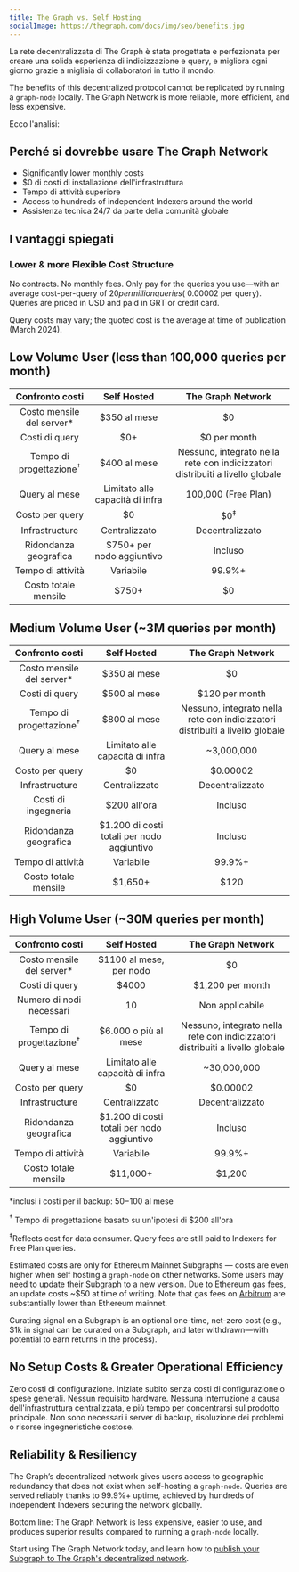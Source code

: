 ```yaml
---
title: The Graph vs. Self Hosting
socialImage: https://thegraph.com/docs/img/seo/benefits.jpg
---
```


La rete decentralizzata di The Graph è stata progettata e perfezionata per creare una solida esperienza di indicizzazione e query, e migliora ogni giorno grazie a migliaia di collaboratori in tutto il mondo.

The benefits of this decentralized protocol cannot be replicated by running a `graph-node` locally. The Graph Network is more reliable, more efficient, and less expensive.

Ecco l'analisi:

## Perché si dovrebbe usare The Graph Network

- Significantly lower monthly costs
- $0 di costi di installazione dell'infrastruttura
- Tempo di attività superiore
- Access to hundreds of independent Indexers around the world
- Assistenza tecnica 24/7 da parte della comunità globale

## I vantaggi spiegati

### Lower & more Flexible Cost Structure

No contracts. No monthly fees. Only pay for the queries you use—with an average cost-per-query of $20 per million queries (~$0.00002 per query). Queries are priced in USD and paid in GRT or credit card.

Query costs may vary; the quoted cost is the average at time of publication (March 2024).

## Low Volume User (less than 100,000 queries per month)

|           Confronto costi          |               Self Hosted               |                               The Graph Network                               |
| :--------------------------------: | :-------------------------------------: | :---------------------------------------------------------------------------: |
|     Costo mensile del server\*     |               $350 al mese              |                                       $0                                      |
|           Costi di query           |                   $0+                   |                                  $0 per month                                 |
| Tempo di progettazione<sup>†</sup> |               $400 al mese              | Nessuno, integrato nella rete con indicizzatori distribuiti a livello globale |
|            Query al mese           |     Limitato alle capacità di infra     |                              100,000 (Free Plan)                              |
|           Costo per query          |                    $0                   |                                 $0<sup>‡</sup>                                |
|           Infrastructure           |              Centralizzato              |                                Decentralizzato                                |
|        Ridondanza geografica       |        $750+ per nodo aggiuntivo        |                                    Incluso                                    |
|          Tempo di attività         |                Variabile                |                                     99.9%+                                    |
|        Costo totale mensile        | <span className="highlight-row" />$750+ |                                       $0                                      |

## Medium Volume User (~3M queries per month)

|           Confronto costi          |                 Self Hosted                |                               The Graph Network                               |
| :--------------------------------: | :----------------------------------------: | :---------------------------------------------------------------------------: |
|     Costo mensile del server\*     |                $350 al mese                |                                       $0                                      |
|           Costi di query           |                $500 al mese                |                                 $120 per month                                |
| Tempo di progettazione<sup>†</sup> |                $800 al mese                | Nessuno, integrato nella rete con indicizzatori distribuiti a livello globale |
|            Query al mese           |       Limitato alle capacità di infra      |                                   ~3,000,000                                  |
|           Costo per query          |                     $0                     |                                    $0.00002                                   |
|           Infrastructure           |                Centralizzato               |                                Decentralizzato                                |
|         Costi di ingegneria        |                $200 all'ora                |                                    Incluso                                    |
|        Ridondanza geografica       | $1.200 di costi totali per nodo aggiuntivo |                                    Incluso                                    |
|          Tempo di attività         |                  Variabile                 |                                     99.9%+                                    |
|        Costo totale mensile        | <span className="highlight-row" /> $1,650+ |                                      $120                                     |

## High Volume User (~30M queries per month)

|           Confronto costi          |                 Self Hosted                 |                               The Graph Network                               |
| :--------------------------------: | :-----------------------------------------: | :---------------------------------------------------------------------------: |
|     Costo mensile del server\*     |           $1100 al mese, per nodo           |                                       $0                                      |
|           Costi di query           |                    $4000                    |                                $1,200 per month                               |
|      Numero di nodi necessari      |                      10                     |                                Non applicabile                                |
| Tempo di progettazione<sup>†</sup> |             $6.000 o più al mese            | Nessuno, integrato nella rete con indicizzatori distribuiti a livello globale |
|            Query al mese           |       Limitato alle capacità di infra       |                                  ~30,000,000                                  |
|           Costo per query          |                      $0                     |                                    $0.00002                                   |
|           Infrastructure           |                Centralizzato                |                                Decentralizzato                                |
|        Ridondanza geografica       |  $1.200 di costi totali per nodo aggiuntivo |                                    Incluso                                    |
|          Tempo di attività         |                  Variabile                  |                                     99.9%+                                    |
|        Costo totale mensile        | <span className="highlight-row" /> $11,000+ |                                     $1,200                                    |

\*inclusi i costi per il backup: $50-$100 al mese

<sup>†</sup> Tempo di progettazione basato su un'ipotesi di $200 all'ora

<sup>‡</sup>Reflects cost for data consumer. Query fees are still paid to Indexers for Free Plan queries.

Estimated costs are only for Ethereum Mainnet Subgraphs — costs are even higher when self hosting a `graph-node` on other networks. Some users may need to update their Subgraph to a new version. Due to Ethereum gas fees, an update costs ~$50 at time of writing. Note that gas fees on [Arbitrum](/archived/arbitrum/arbitrum-faq/) are substantially lower than Ethereum mainnet.

Curating signal on a Subgraph is an optional one-time, net-zero cost (e.g., $1k in signal can be curated on a Subgraph, and later withdrawn—with potential to earn returns in the process).

## No Setup Costs & Greater Operational Efficiency

Zero costi di configurazione. Iniziate subito senza costi di configurazione o spese generali. Nessun requisito hardware. Nessuna interruzione a causa dell'infrastruttura centralizzata, e più tempo per concentrarsi sul prodotto principale. Non sono necessari i server di backup, risoluzione dei problemi o risorse ingegneristiche costose.

## Reliability & Resiliency

The Graph’s decentralized network gives users access to geographic redundancy that does not exist when self-hosting a `graph-node`. Queries are served reliably thanks to 99.9%+ uptime, achieved by hundreds of independent Indexers securing the network globally.

Bottom line: The Graph Network is less expensive, easier to use, and produces superior results compared to running a `graph-node` locally.

Start using The Graph Network today, and learn how to [publish your Subgraph to The Graph's decentralized network](/subgraphs/quick-start/).
